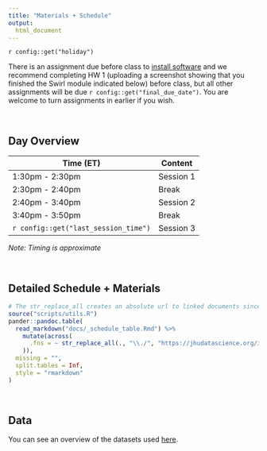 ```yaml
---
title: "Materials + Schedule"
output:
  html_document
---
```


`r config::get("holiday")`

There is an assignment due before class to [install software](modules/Setup/Setup.html) and we recommend completing HW 1 (uploading a screenshot showing that you finished the Swirl module indicated below) before class, but all other assignments will be due `r config::get("final_due_date")`. You are welcome to turn assignments in earlier if you wish. 

<br>

## Day Overview

| Time (ET)         | Content   |
|-------------------|-----------|
| 1:30pm - 2:30pm   | Session 1 |
| 2:30pm - 2:40pm   | Break     |
| 2:40pm - 3:40pm   | Session 2 |
| 3:40pm - 3:50pm   | Break     |
| `r config::get("last_session_time")`   | Session 3 |

*Note: Timing is approximate*

<br>

## Detailed Schedule + Materials

```r
# The str_replace_all creates an absolute url to linked documents since there are word and pdf rendered versions of the syllabus
source("scripts/utils.R")
pander::pandoc.table(
  read_markdown("docs/_schedule_table.Rmd") %>%
    mutate(across(
      .fns = ~ str_replace_all(., "\\./", "https://jhudatascience.org/intro_to_r/")
    )),
  missing = "",
  split.tables = Inf,
  style = "rmarkdown"
)
```

<br>

## Data

You can see an overview of the datasets used [here](https://jhudatascience.org/intro_to_r/resources/Datasets.html).


